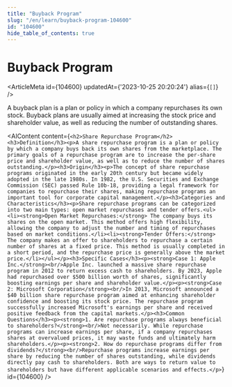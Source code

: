 ```yaml
---
title: "Buyback Program"
slug: "/en/learn/buyback-program-104600"
id: "104600"
hide_table_of_contents: true
---
```



# Buyback Program

<ArticleMeta id={104600} updatedAt={'2023-10-25 20:20:24'} alias={`[]`} />
<div className='border-solid border-b border-t-0 my-4 border-[var(--ifm-color-gray-300)]' />

A buyback plan is a plan or policy in which a company repurchases its own stock. Buyback plans are usually aimed at increasing the stock price and shareholder value, as well as reducing the number of outstanding shares.

<AIContent content={`<h2>Share Repurchase Program</h2><h3>Definition</h3><p>A share repurchase program is a plan or policy by which a company buys back its own shares from the marketplace. The primary goals of a repurchase program are to increase the per-share price and shareholder value, as well as to reduce the number of shares outstanding.</p><h3>Origin</h3><p>The concept of share repurchase programs originated in the early 20th century but became widely adopted in the late 1980s. In 1982, the U.S. Securities and Exchange Commission (SEC) passed Rule 10b-18, providing a legal framework for companies to repurchase their shares, making repurchase programs an important tool for corporate capital management.</p><h3>Categories and Characteristics</h3><p>Share repurchase programs can be categorized into two main types: open market repurchases and tender offers.<ul><li><strong>Open Market Repurchases:</strong> The company buys its shares on the open market. This method offers high flexibility, allowing the company to adjust the number and timing of repurchases based on market conditions.</li><li><strong>Tender Offers:</strong> The company makes an offer to shareholders to repurchase a certain number of shares at a fixed price. This method is usually completed in a short period, and the repurchase price is generally above the market price.</li></ul></p><h3>Specific Cases</h3><p><strong>Case 1: Apple Inc.</strong><br/>Apple Inc. launched a massive share repurchase program in 2012 to return excess cash to shareholders. By 2023, Apple had repurchased over $500 billion worth of shares, significantly boosting earnings per share and shareholder value.</p><p><strong>Case 2: Microsoft Corporation</strong><br/>In 2013, Microsoft announced a $40 billion share repurchase program aimed at enhancing shareholder confidence and boosting its stock price. The repurchase program successfully increased Microsoft's earnings per share and received positive feedback from the capital markets.</p><h3>Common Questions</h3><p><strong>1. Are repurchase programs always beneficial to shareholders?</strong><br/>Not necessarily. While repurchase programs can increase earnings per share, if a company repurchases shares at overvalued prices, it may waste funds and ultimately harm shareholders.</p><p><strong>2. How do repurchase programs differ from dividends?</strong><br/>Repurchase programs increase earnings per share by reducing the number of shares outstanding, while dividends directly pay cash to shareholders. Both are ways to return value to shareholders but have different applicable scenarios and effects.</p>`} id={104600} />
